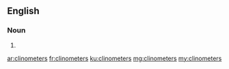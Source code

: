 ==English==

===Noun===
{{head|en|plural}}

# {{plural of|clinometer|lang=en|nocat=1}}

[[ar:clinometers]]
[[fr:clinometers]]
[[ku:clinometers]]
[[mg:clinometers]]
[[my:clinometers]]